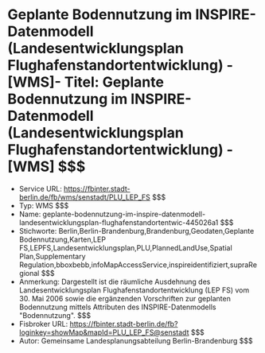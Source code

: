 # Geplante Bodennutzung im INSPIRE-Datenmodell (Landesentwicklungsplan Flughafenstandortentwicklung) - [WMS]- Titel: Geplante Bodennutzung im INSPIRE-Datenmodell (Landesentwicklungsplan Flughafenstandortentwicklung) - [WMS] $$$
- Service URL: https://fbinter.stadt-berlin.de/fb/wms/senstadt/PLU_LEP_FS $$$
- Typ: WMS $$$
- Name: geplante-bodennutzung-im-inspire-datenmodell-landesentwicklungsplan-flughafenstandortentwic-445026a1 $$$
- Stichworte: Berlin,Berlin-Brandenburg,Brandenburg,Geodaten,Geplante Bodennutzung,Karten,LEP FS,LEPFS,Landesentwicklungsplan,PLU,PlannedLandUse,Spatial Plan,Supplementary Regulation,bboxbebb,infoMapAccessService,inspireidentifiziert,supraRegional $$$
- Anmerkung: Dargestellt ist die räumliche Ausdehnung des Landesentwicklungsplan Flughafenstandortentwicklung (LEP FS) vom 30. Mai 2006 sowie die ergänzenden Vorschriften zur geplanten Bodennutzung mittels Attributen des INSPIRE-Datenmodells "Bodennutzung". $$$
- Fisbroker URL: https://fbinter.stadt-berlin.de/fb?loginkey=showMap&mapId=PLU_LEP_FS@senstadt $$$
- Autor: Gemeinsame Landesplanungsabteilung Berlin-Brandenburg $$$
